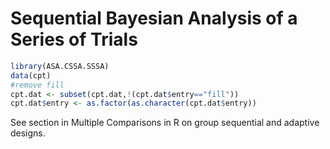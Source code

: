 Sequential Bayesian Analysis of a Series of Trials
========================================================

```r
library(ASA.CSSA.SSSA)
data(cpt)
#remove fill
cpt.dat <- subset(cpt.dat,!(cpt.dat$entry=="fill"))
cpt.dat$entry <- as.factor(as.character(cpt.dat$entry))
```


See section in Multiple Comparisons in R on group sequential and adaptive designs.
